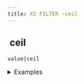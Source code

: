 ```yaml
---
title: XS FILTER -ceil
---
```


## <img src="../assets/docuBadge (11).png" alt="" data-size="line"> ceil <a href="#xsceil" id="xsceil"></a>

`value|ceil`

<details>

<summary>Examples</summary>

```javascript
3.2|ceil      // Returns 4
-3.2|ceil     // Returns -3
```

</details>
